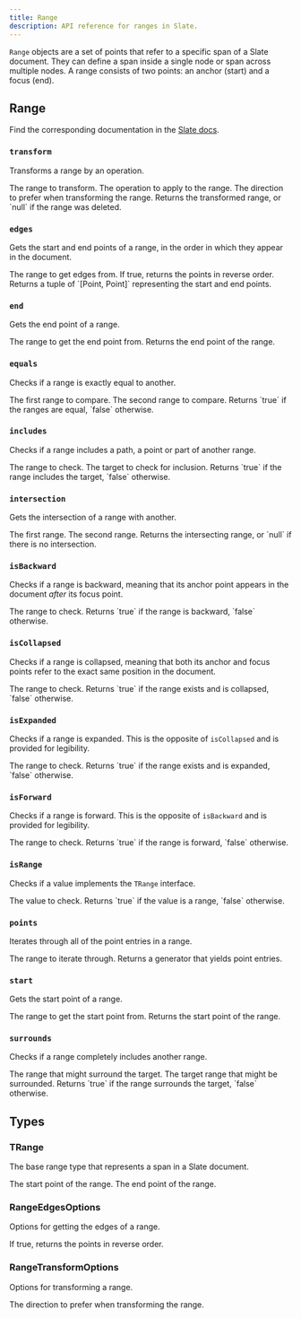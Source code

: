 ```yaml
---
title: Range
description: API reference for ranges in Slate.
---
```


`Range` objects are a set of points that refer to a specific span of a Slate document. They can define a span inside a single node or span across multiple nodes. A range consists of two points: an anchor (start) and a focus (end).

## Range

Find the corresponding documentation in the [Slate docs](https://docs.slatejs.org/api/locations/range).

### `transform`

Transforms a range by an operation.

<APIParameters>
  <APIItem name="range" type="TRange">
    The range to transform.
  </APIItem>
  <APIItem name="op" type="Operation">
    The operation to apply to the range.
  </APIItem>
  <APIItem name="options" type="RangeTransformOptions" optional>
    <APISubList>
      <APISubListItem parent="options" name="affinity" type="RangeDirection | null" optional>
        The direction to prefer when transforming the range.
      </APISubListItem>
    </APISubList>
  </APIItem>
</APIParameters>
<APIReturns>
  Returns the transformed range, or `null` if the range was deleted.
</APIReturns>

### `edges`

Gets the start and end points of a range, in the order in which they appear in the document.

<APIParameters>
  <APIItem name="range" type="TRange">
    The range to get edges from.
  </APIItem>
  <APIItem name="options" type="RangeEdgesOptions" optional>
    <APISubList>
      <APISubListItem parent="options" name="reverse" type="boolean" optional>
        If true, returns the points in reverse order.
      </APISubListItem>
    </APISubList>
  </APIItem>
</APIParameters>
<APIReturns>
  Returns a tuple of `[Point, Point]` representing the start and end points.
</APIReturns>

### `end`

Gets the end point of a range.

<APIParameters>
  <APIItem name="range" type="TRange">
    The range to get the end point from.
  </APIItem>
</APIParameters>
<APIReturns>
  Returns the end point of the range.
</APIReturns>

### `equals`

Checks if a range is exactly equal to another.

<APIParameters>
  <APIItem name="range" type="TRange">
    The first range to compare.
  </APIItem>
  <APIItem name="another" type="TRange">
    The second range to compare.
  </APIItem>
</APIParameters>
<APIReturns>
  Returns `true` if the ranges are equal, `false` otherwise.
</APIReturns>

### `includes`

Checks if a range includes a path, a point or part of another range.

<APIParameters>
  <APIItem name="range" type="TRange">
    The range to check.
  </APIItem>
  <APIItem name="target" type="Path | Point | TRange">
    The target to check for inclusion.
  </APIItem>
</APIParameters>
<APIReturns>
  Returns `true` if the range includes the target, `false` otherwise.
</APIReturns>

### `intersection`

Gets the intersection of a range with another.

<APIParameters>
  <APIItem name="range" type="TRange">
    The first range.
  </APIItem>
  <APIItem name="another" type="TRange">
    The second range.
  </APIItem>
</APIParameters>
<APIReturns>
  Returns the intersecting range, or `null` if there is no intersection.
</APIReturns>

### `isBackward`

Checks if a range is backward, meaning that its anchor point appears in the document _after_ its focus point.

<APIParameters>
  <APIItem name="range" type="TRange">
    The range to check.
  </APIItem>
</APIParameters>
<APIReturns>
  Returns `true` if the range is backward, `false` otherwise.
</APIReturns>

### `isCollapsed`

Checks if a range is collapsed, meaning that both its anchor and focus points refer to the exact same position in the document.

<APIParameters>
  <APIItem name="range" type="TRange | null" optional>
    The range to check.
  </APIItem>
</APIParameters>
<APIReturns>
  Returns `true` if the range exists and is collapsed, `false` otherwise.
</APIReturns>

### `isExpanded`

Checks if a range is expanded. This is the opposite of `isCollapsed` and is provided for legibility.

<APIParameters>
  <APIItem name="range" type="TRange | null" optional>
    The range to check.
  </APIItem>
</APIParameters>
<APIReturns>
  Returns `true` if the range exists and is expanded, `false` otherwise.
</APIReturns>

### `isForward`

Checks if a range is forward. This is the opposite of `isBackward` and is provided for legibility.

<APIParameters>
  <APIItem name="range" type="TRange">
    The range to check.
  </APIItem>
</APIParameters>
<APIReturns>
  Returns `true` if the range is forward, `false` otherwise.
</APIReturns>

### `isRange`

Checks if a value implements the `TRange` interface.

<APIParameters>
  <APIItem name="value" type="any">
    The value to check.
  </APIItem>
</APIParameters>
<APIReturns>
  Returns `true` if the value is a range, `false` otherwise.
</APIReturns>

### `points`

Iterates through all of the point entries in a range.

<APIParameters>
  <APIItem name="range" type="TRange">
    The range to iterate through.
  </APIItem>
</APIParameters>
<APIReturns>
  Returns a generator that yields point entries.
</APIReturns>

### `start`

Gets the start point of a range.

<APIParameters>
  <APIItem name="range" type="TRange">
    The range to get the start point from.
  </APIItem>
</APIParameters>
<APIReturns>
  Returns the start point of the range.
</APIReturns>

### `surrounds`

Checks if a range completely includes another range.

<APIParameters>
  <APIItem name="range" type="TRange">
    The range that might surround the target.
  </APIItem>
  <APIItem name="target" type="TRange">
    The target range that might be surrounded.
  </APIItem>
</APIParameters>
<APIReturns>
  Returns `true` if the range surrounds the target, `false` otherwise.
</APIReturns>

## Types

### TRange

The base range type that represents a span in a Slate document.

<APIAttributes>
<APIItem name="anchor" type="Point">
  The start point of the range.
</APIItem>
<APIItem name="focus" type="Point">
  The end point of the range.
</APIItem>
</APIAttributes>

### RangeEdgesOptions

Options for getting the edges of a range.

<APIAttributes>
<APIItem name="reverse" type="boolean" optional>
  If true, returns the points in reverse order.
</APIItem>
</APIAttributes>

### RangeTransformOptions

Options for transforming a range.

<APIAttributes>
<APIItem name="affinity" type="RangeDirection | null" optional>
  The direction to prefer when transforming the range.
</APIItem>
</APIAttributes>
